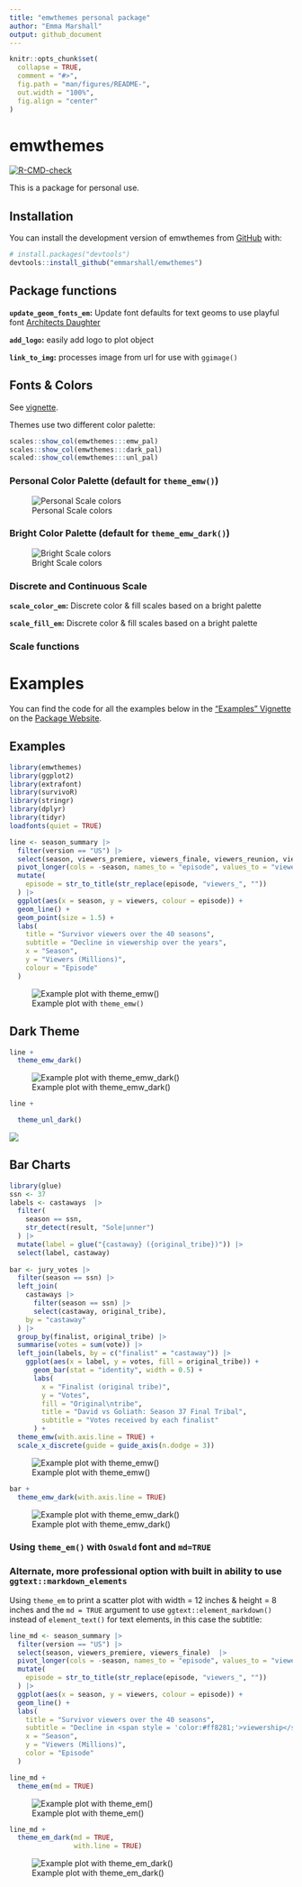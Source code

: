 ```yaml
---
title: "emwthemes personal package"
author: "Emma Marshall"
output: github_document
---
```


<!-- README.md is generated from README.Rmd. Please edit that file -->

```r
knitr::opts_chunk$set(
  collapse = TRUE,
  comment = "#>",
  fig.path = "man/figures/README-",
  out.width = "100%",
  fig.align = "center"
)

```

# emwthemes

<!-- badges: start -->

[![R-CMD-check](https://github.com/emmarshall/emwthemes/actions/workflows/R-CMD-check.yaml/badge.svg)](https://github.com/emmarshall/emwthemes/actions/workflows/R-CMD-check.yaml)

<!-- badges: end -->

This is a package for personal use. 

## Installation

You can install the development version of emwthemes from [GitHub](https://github.com/) with:

``` r
# install.packages("devtools")
devtools::install_github("emmarshall/emwthemes")
```

## Package functions

**`update_geom_fonts_em`:** Update font defaults for text geoms to use playful font [Architects Daughter](https://fonts.google.com/specimen/Architects+Daughter)

**`add_logo`:** easily add logo to plot object

**`link_to_img`:** processes image from url for use with `ggimage()`

## Fonts & Colors

See [vignette]().

Themes use two different color palette:

```r
scales::show_col(emwthemes:::emw_pal)
scales::show_col(emwthemes:::dark_pal)
scaled::show_col(emwthemes:::unl_pal)
```

### Personal Color Palette (default for `theme_emw()`)
![Personal Scale colors](man/figures/README-colors-1.png)

### Bright Color Palette (default for `theme_emw_dark()`)
![Bright Scale colors](man/figures/README-colors-2.png)


### Discrete and Continuous Scale

**`scale_color_em`:** Discrete color & fill scales based on a bright palette

**`scale_fill_em`:** Discrete color & fill scales based on a bright palette

### Scale functions

# Examples

You can find the code for all the examples below in the ["Examples" Vignette]() on the [Package Website]().


## Examples

```r

library(emwthemes)
library(ggplot2)
library(extrafont)
library(survivoR)
library(stringr)
library(dplyr)
library(tidyr)
loadfonts(quiet = TRUE)

line <- season_summary |> 
  filter(version == "US") |> 
  select(season, viewers_premiere, viewers_finale, viewers_reunion, viewers_mean)  |> 
  pivot_longer(cols = -season, names_to = "episode", values_to = "viewers") |> 
  mutate(
    episode = str_to_title(str_replace(episode, "viewers_", ""))
  ) |> 
  ggplot(aes(x = season, y = viewers, colour = episode)) +
  geom_line() +
  geom_point(size = 1.5) +
  labs(
    title = "Survivor viewers over the 40 seasons",
    subtitle = "Decline in viewership over the years",
    x = "Season",
    y = "Viewers (Millions)",
    colour = "Episode"
  )
```

![Example plot with `theme_emw()`](man/figures/README-survivor-viewers-1.png)

## Dark Theme 

```r

line +
  theme_emw_dark()

```

![Example plot with theme_emw_dark()](man/figures/README-survivor-viewers-dark-1.png)

```r

line +

  theme_unl_dark()
```

![](man/figures/README-unl-dark-again-1.png)

## Bar Charts


```r
library(glue)
ssn <- 37
labels <- castaways  |> 
  filter(
    season == ssn,
    str_detect(result, "Sole|unner")
  ) |> 
  mutate(label = glue("{castaway} ({original_tribe})")) |> 
  select(label, castaway)
 
bar <- jury_votes |> 
  filter(season == ssn) |> 
  left_join(
    castaways |> 
      filter(season == ssn) |> 
      select(castaway, original_tribe),
    by = "castaway"
  ) |> 
  group_by(finalist, original_tribe) |> 
  summarise(votes = sum(vote)) |> 
  left_join(labels, by = c("finalist" = "castaway")) |> 
    ggplot(aes(x = label, y = votes, fill = original_tribe)) +
      geom_bar(stat = "identity", width = 0.5) +
      labs(
        x = "Finalist (original tribe)",
        y = "Votes",
        fill = "Original\ntribe",
        title = "David vs Goliath: Season 37 Final Tribal",
        subtitle = "Votes received by each finalist"
      ) +
  theme_emw(with.axis.line = TRUE) +
  scale_x_discrete(guide = guide_axis(n.dodge = 3))

```


![Example plot with theme_emw()](man/figures/README-bar-main-1.png)


```r

bar +
  theme_emw_dark(with.axis.line = TRUE) 
```

![Example plot with theme_emw_dark()](man/figures/README-bar-dark-1.png)



### Using `theme_em()` with `Oswald` font and `md=TRUE`

### Alternate, more professional option with built in ability to use `ggtext::markdown_elements`

Using `theme_em` to print a scatter plot with width = 12 inches & height = 8 inches and the `md = TRUE` argument to use `ggtext::element_markdown()` instead of `element_text()` for text elements, in this case the subtitle:

```r
line_md <- season_summary |> 
  filter(version == "US") |> 
  select(season, viewers_premiere, viewers_finale)  |> 
  pivot_longer(cols = -season, names_to = "episode", values_to = "viewers") |> 
  mutate(
    episode = str_to_title(str_replace(episode, "viewers_", ""))
  ) |> 
  ggplot(aes(x = season, y = viewers, colour = episode)) +
  geom_line() +
  labs(
    title = "Survivor viewers over the 40 seasons",
    subtitle = "Decline in <span style = 'color:#ff8281;'>viewership</span> over time",
    x = "Season",
    y = "Viewers (Millions)",
    color = "Episode"
  ) 
```

```r
line_md +
  theme_em(md = TRUE) 

```

![Example plot with theme_em()](man/figures/README-line-main-1.png)

```r
line_md +
  theme_em_dark(md = TRUE,
                with.line = TRUE) 

```

![Example plot with theme_em_dark()](man/figures/README-line-dark-1.png)

